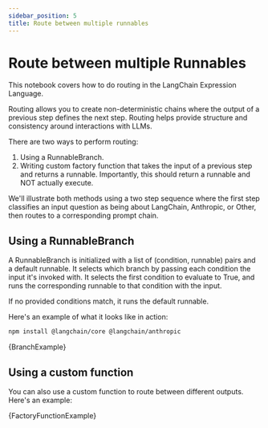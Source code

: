 ```yaml
---
sidebar_position: 5
title: Route between multiple runnables
---
```


# Route between multiple Runnables

This notebook covers how to do routing in the LangChain Expression Language.

Routing allows you to create non-deterministic chains where the output of a previous step defines the next step. Routing helps provide structure and consistency around interactions with LLMs.

There are two ways to perform routing:

1. Using a RunnableBranch.
2. Writing custom factory function that takes the input of a previous step and returns a runnable. Importantly, this should return a runnable and NOT actually execute.

We'll illustrate both methods using a two step sequence where the first step classifies an input question as being about LangChain, Anthropic, or Other, then routes to a corresponding prompt chain.

## Using a RunnableBranch

A RunnableBranch is initialized with a list of (condition, runnable) pairs and a default runnable. It selects which branch by passing each condition the input it's invoked with. It selects the first condition to evaluate to True, and runs the corresponding runnable to that condition with the input.

If no provided conditions match, it runs the default runnable.

Here's an example of what it looks like in action:



<IntegrationInstallTooltip></IntegrationInstallTooltip>

```bash npm2yarn
npm install @langchain/core @langchain/anthropic
```

<CodeBlock language="typescript">{BranchExample}</CodeBlock>

## Using a custom function

You can also use a custom function to route between different outputs. Here's an example:


<CodeBlock language="typescript">{FactoryFunctionExample}</CodeBlock>
